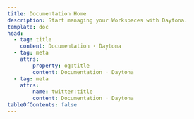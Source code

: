 ```yaml
---
title: Documentation Home
description: Start managing your Workspaces with Daytona.
template: doc
head:
  - tag: title
    content: Documentation · Daytona
  - tag: meta
    attrs:
        property: og:title
        content: Documentation · Daytona
  - tag: meta
    attrs:
        name: twitter:title
        content: Documentation · Daytona
tableOfContents: false
---
```



<DocumentList title="Start Here">
  <DocumentListItem
    title="What is Daytona?"
    subtitle="Understand what Development Environment Management (DEM) is, and how Daytona can help."
    href="about/what-is-daytona"
    expanded
  />
  <DocumentListItem
    title="Install Daytona"
    subtitle="Install Daytona on Linux, macOS, or Windows."
    href="installation/installation"
  />
  <DocumentListItem
    title="Create your first Workspace"
    subtitle="Once you have Daytona installed, create your first Workspace."
    href="usage/workspaces#create-a-workspace"
  />
</DocumentList>

<DocumentList title="Configure">
  <DocumentListItem
    title="Add a Git Provider"
    subtitle="Create Workspaces from repositories hosted across GitHub, GitLab, Bitbucket, and others."
    href="configuration/git-providers#add-a-git-provider"
  />
  <DocumentListItem
    title="Add a remote Docker target"
    subtitle="Deploy your Workspaces on a remote host using Docker."
    href="configuration/providers#add-a-target"
  />
  <DocumentListItem
    title="Set your default IDE"
    subtitle="Automatically open your Workspaces in Visual Studio Code and a selection of JetBrains IDEs."
    href="usage/ides#set-the-default-ide"
  />
</DocumentList>

<DocumentList title="Dive Deeper">
  <DocumentListItem
    title="Command-Line Reference"
    subtitle="Learn about all of Daytona's commands and how you can leverage them to increase productivity."
    href="reference/cli"
  />
  <DocumentListItem
    title="Daytona Server"
    subtitle="Learn about the Daytona Server and how to manually configure it."
    href="usage/server"
  />
</DocumentList>
